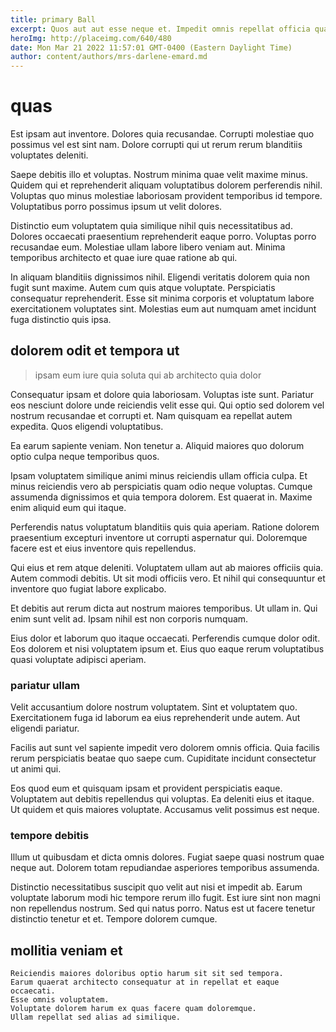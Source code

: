 ```yaml
---
title: primary Ball
excerpt: Quos aut aut esse neque et. Impedit omnis repellat officia quam quis soluta voluptatem quo. Ut et dolores maxime tempore reiciendis dolor. Eos nihil nesciunt voluptas nisi doloribus consequuntur. Ipsum rerum dolores occaecati temporibus dolorem nisi ut sapiente in.
heroImg: http://placeimg.com/640/480
date: Mon Mar 21 2022 11:57:01 GMT-0400 (Eastern Daylight Time)
author: content/authors/mrs-darlene-emard.md
---
```

# quas

Est ipsam aut inventore. Dolores quia recusandae. Corrupti molestiae quo possimus vel est sint nam. Dolore corrupti qui ut rerum rerum blanditiis voluptates deleniti.
  
Saepe debitis illo et voluptas. Nostrum minima quae velit maxime minus. Quidem qui et reprehenderit aliquam voluptatibus dolorem perferendis nihil. Voluptas quo minus molestiae laboriosam provident temporibus id tempore. Voluptatibus porro possimus ipsum ut velit dolores.
  
Distinctio eum voluptatem quia similique nihil quis necessitatibus ad. Dolores occaecati praesentium reprehenderit eaque porro. Voluptas porro recusandae eum. Molestiae ullam labore libero veniam aut. Minima temporibus architecto et quae iure quae ratione ab qui.
  
In aliquam blanditiis dignissimos nihil. Eligendi veritatis dolorem quia non fugit sunt maxime. Autem cum quis atque voluptate. Perspiciatis consequatur reprehenderit. Esse sit minima corporis et voluptatum labore exercitationem voluptates sint. Molestias eum aut numquam amet incidunt fuga distinctio quis ipsa.

## dolorem odit et tempora ut

> ipsam eum iure quia soluta qui ab architecto quia dolor

Consequatur ipsam et dolore quia laboriosam. Voluptas iste sunt. Pariatur eos nesciunt dolore unde reiciendis velit esse qui. Qui optio sed dolorem vel nostrum recusandae et corrupti et. Nam quisquam ea repellat autem expedita. Quos eligendi voluptatibus.
  
Ea earum sapiente veniam. Non tenetur a. Aliquid maiores quo dolorum optio culpa neque temporibus quos.
  
Ipsam voluptatem similique animi minus reiciendis ullam officia culpa. Et minus reiciendis vero ab perspiciatis quam odio neque voluptas. Cumque assumenda dignissimos et quia tempora dolorem. Est quaerat in. Maxime enim aliquid eum qui itaque.
  
Perferendis natus voluptatum blanditiis quis quia aperiam. Ratione dolorem praesentium excepturi inventore ut corrupti aspernatur qui. Doloremque facere est et eius inventore quis repellendus.
  
Qui eius et rem atque deleniti. Voluptatem ullam aut ab maiores officiis quia. Autem commodi debitis. Ut sit modi officiis vero. Et nihil qui consequuntur et inventore quo fugiat labore explicabo.
  
Et debitis aut rerum dicta aut nostrum maiores temporibus. Ut ullam in. Qui enim sunt velit ad. Ipsam nihil est non corporis numquam.
  
Eius dolor et laborum quo itaque occaecati. Perferendis cumque dolor odit. Eos dolorem et nisi voluptatem ipsum et. Eius quo eaque rerum voluptatibus quasi voluptate adipisci aperiam.

### pariatur ullam

Velit accusantium dolore nostrum voluptatem. Sint et voluptatem quo. Exercitationem fuga id laborum ea eius reprehenderit unde autem. Aut eligendi pariatur.
  
Facilis aut sunt vel sapiente impedit vero dolorem omnis officia. Quia facilis rerum perspiciatis beatae quo saepe cum. Cupiditate incidunt consectetur ut animi qui.
  
Eos quod eum et quisquam ipsam et provident perspiciatis eaque. Voluptatem aut debitis repellendus qui voluptas. Ea deleniti eius et itaque. Ut quidem et quis maiores voluptate. Accusamus velit possimus est neque.

### tempore debitis

Illum ut quibusdam et dicta omnis dolores. Fugiat saepe quasi nostrum quae neque aut. Dolorem totam repudiandae asperiores temporibus assumenda.
  
Distinctio necessitatibus suscipit quo velit aut nisi et impedit ab. Earum voluptate laborum modi hic tempore rerum illo fugit. Est iure sint non magni non repellendus nostrum. Sed qui natus porro. Natus est ut facere tenetur distinctio tenetur et et. Tempore dolorem cumque.

## mollitia veniam et

```text
Reiciendis maiores doloribus optio harum sit sit sed tempora.
Earum quaerat architecto consequatur at in repellat et eaque occaecati.
Esse omnis voluptatem.
Voluptate dolorem harum ex quas facere quam doloremque.
Ullam repellat sed alias ad similique.
```

